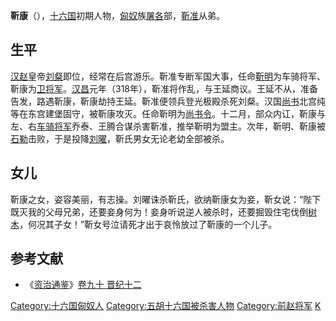 '''靳康'''（{{bd|3世纪||319年|catIdx=J}}），[[十六国|十六国]]初期人物，[[匈奴|匈奴]]族[[屠各|屠各]]部，[[靳准|靳准]]从弟。
==生平==
[[汉赵|汉赵]]皇帝[[刘粲|刘粲]]即位，经常在后宫游乐。靳准专断军国大事，任命[[靳明|靳明]]为车骑将军、靳康为[[卫将军|卫将军]]。[[汉昌|汉昌]]元年（318年），靳准将作乱，与王延商议。王延不从，准备告发，路遇靳康，靳康劫持王延。靳准便领兵登光极殿杀死刘粲。汉国[[尚书|尚书]]北宫纯等在东宫建堡固守，被靳康攻灭。任命靳明为[[尚书令|尚书令]]。十二月，部众内讧，靳康与左、右[[车骑将军|车骑将军]]乔泰、王腾合谋杀害靳准，推举靳明为盟主。次年，靳明、靳康被[[石勒|石勒]]击败，于是投降[[刘曜|刘曜]]，靳氏男女无论老幼全部被杀。
==女儿==
靳康之女，姿容美丽，有志操。刘曜诛杀靳氏，欲纳靳康女为妾，靳女说：“陛下既灭我的父母兄弟，还要妾身何为！妾身听说逆人被杀时，还要掘毁住宅伐倒[[树木|树木]]，何况其子女！”靳女号泣请死才出于哀怜放过了靳康的一个儿子。

==参考文献==
*《[[资治通鉴|资治通鉴]]》[[s:資治通鑑/卷090|卷九十 晋纪十二]]
{{DEFAULTSORT:J}}
[[Category:十六国匈奴人|Category:十六国匈奴人]]
[[Category:五胡十六国被杀害人物|Category:五胡十六国被杀害人物]]
[[Category:前赵将军|Category:前赵将军]]
[[Category:靳姓|K]]